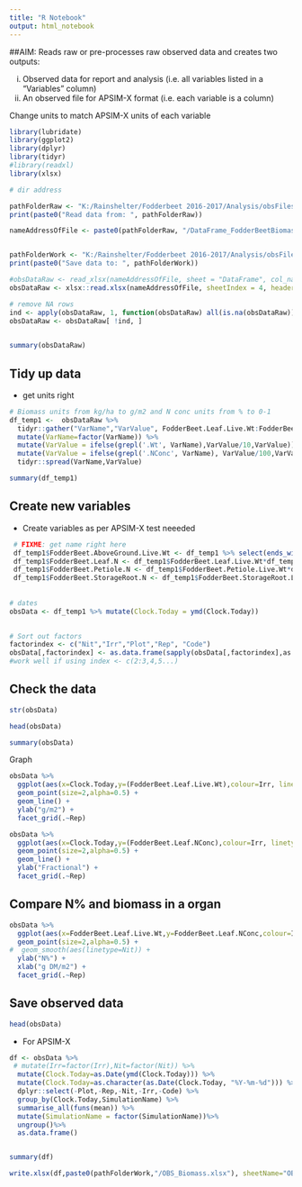 ```yaml
---
title: "R Notebook"
output: html_notebook
---
```

##AIM:
Reads raw or pre-processes raw observed data and creates two outputs:

(i) Observed data for report and analysis (i.e. all variables listed in a "Variables" column)
(ii) An observed file for APSIM-X format (i.e. each variable is a column)

Change units to match APSIM-X units of each variable

```r
library(lubridate)
library(ggplot2)
library(dplyr)
library(tidyr)
#library(readxl)
library(xlsx)
```

```r

# dir address

pathFolderRaw <- "K:/Rainshelter/Fodderbeet 2016-2017/Analysis/obsFiles_PreProc" # where to read from
print(paste0("Read data from: ", pathFolderRaw))

nameAddressOfFile <- paste0(pathFolderRaw, "/DataFrame_FodderBeetBiomass.xlsx")



```

```r
pathFolderWork <- "K:/Rainshelter/Fodderbeet 2016-2017/Analysis/obsFiles_ForAPSIM"  # where to save to
print(paste0("Save data to: ", pathFolderWork))
```


```r
#obsDataRaw <- read_xlsx(nameAddressOfFile, sheet = "DataFrame", col_names = TRUE)
obsDataRaw <- xlsx::read.xlsx(nameAddressOfFile, sheetIndex = 4, header = TRUE, startRow = 4 )

# remove NA rows 
ind <- apply(obsDataRaw, 1, function(obsDataRaw) all(is.na(obsDataRaw)))
obsDataRaw <- obsDataRaw[ !ind, ]

 
summary(obsDataRaw)
```


## Tidy up data

- get units right
```r


# Biomass units from kg/ha to g/m2 and N conc units from % to 0-1
df_temp1 <-  obsDataRaw %>%
  tidyr::gather("VarName","VarValue", FodderBeet.Leaf.Live.Wt:FodderBeet.Leaf.LAI) %>% 
  mutate(VarName=factor(VarName)) %>%
  mutate(VarValue = ifelse(grepl('.Wt', VarName),VarValue/10,VarValue)) %>% # 
  mutate(VarValue = ifelse(grepl('.NConc', VarName), VarValue/100,VarValue)) %>%
  tidyr::spread(VarName,VarValue)

summary(df_temp1)

```

## Create new variables

- Create variables as per APSIM-X test neeeded
```r
 # FIXME: get name right here
 df_temp1$FodderBeet.AboveGround.Live.Wt <- df_temp1 %>% select(ends_with(".Live.Wt")) %>% rowSums()
 df_temp1$FodderBeet.Leaf.N <- df_temp1$FodderBeet.Leaf.Live.Wt*df_temp1$FodderBeet.Leaf.NConc
 df_temp1$FodderBeet.Petiole.N <- df_temp1$FodderBeet.Petiole.Live.Wt*df_temp1$FodderBeet.Petiole.NConc
 df_temp1$FodderBeet.StorageRoot.N <- df_temp1$FodderBeet.StorageRoot.Live.Wt*df_temp1$FodderBeet.Storage.NConc
 
 
# dates
obsData <- df_temp1 %>% mutate(Clock.Today = ymd(Clock.Today)) 
 

# Sort out factors
factorindex <- c("Nit","Irr","Plot","Rep", "Code")
obsData[,factorindex] <- as.data.frame(sapply(obsData[,factorindex],as.factor))
#work well if using index <- c(2:3,4,5...)
```

## Check the data

```r
str(obsData)
```


```r
head(obsData)
```

```r
summary(obsData)
```
Graph

```r
obsData %>%
  ggplot(aes(x=Clock.Today,y=(FodderBeet.Leaf.Live.Wt),colour=Irr, linetype=Nit,shape=Nit)) +
  geom_point(size=2,alpha=0.5) +
  geom_line() +
  ylab("g/m2") +
  facet_grid(.~Rep)
```

```r
obsData %>%
  ggplot(aes(x=Clock.Today,y=(FodderBeet.Leaf.NConc),colour=Irr, linetype=Nit,shape=Nit)) +
  geom_point(size=2,alpha=0.5) +
  geom_line() +
  ylab("Fractional") +
  facet_grid(.~Rep)
```
## Compare N% and biomass in a organ
```r
obsData %>%
  ggplot(aes(x=FodderBeet.Leaf.Live.Wt,y=FodderBeet.Leaf.NConc,colour=Irr, shape=Nit)) +
  geom_point(size=2,alpha=0.5) +
#  geom_smooth(aes(linetype=Nit)) +
  ylab("N%") +
  xlab("g DM/m2") +
  facet_grid(.~Rep)
```

## Save observed data

```r
head(obsData)

```

- For APSIM-X
```r

df <- obsData %>%
 # mutate(Irr=factor(Irr),Nit=factor(Nit)) %>%
  mutate(Clock.Today=as.Date(ymd(Clock.Today))) %>%
  mutate(Clock.Today=as.character(as.Date(Clock.Today, "%Y-%m-%d"))) %>%
  dplyr::select(-Plot,-Rep,-Nit,-Irr,-Code) %>%
  group_by(Clock.Today,SimulationName) %>%
  summarise_all(funs(mean)) %>%
  mutate(SimulationName = factor(SimulationName))%>%
  ungroup()%>%
  as.data.frame()


summary(df)

write.xlsx(df,paste0(pathFolderWork,"/OBS_Biomass.xlsx"), sheetName="OBS", row.names = FALSE) 
```


